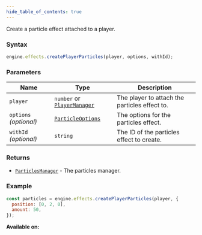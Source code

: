 ```yaml
---
hide_table_of_contents: true
---
```



Create a particle effect attached to a player.

### Syntax

```js
engine.effects.createPlayerParticles(player, options, withId);
```

### Parameters

| Name                   | Type                                                    | Description                                   |
| ---------------------- | ------------------------------------------------------- | --------------------------------------------- |
| `player`               | `number` or [`PlayerManager`](/sdk/types/PlayerManager) | The player to attach the particles effect to. |
| `options` _(optional)_ | [`ParticleOptions`](/sdk/types/ParticleOptions)         | The options for the particles effect.         |
| `withId` _(optional)_  | `string`                                                | The ID of the particles effect to create.     |

### Returns

- [`ParticlesManager`](/sdk/types/ParticlesManager) - The particles manager.

### Example

```js
const particles = engine.effects.createPlayerParticles(player, {
  position: [0, 2, 0],
  amount: 50,
});
```

**Available on:** <ClientTag />
